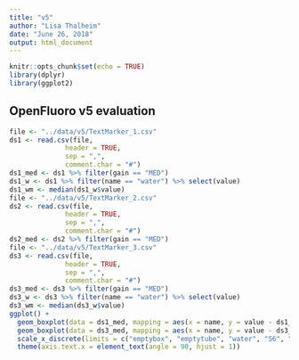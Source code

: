 ```yaml
---
title: "v5"
author: "Lisa Thalheim"
date: "June 26, 2018"
output: html_document
---
```


```r
knitr::opts_chunk$set(echo = TRUE)
library(dplyr)
library(ggplot2)
```

## OpenFluoro v5 evaluation

```r
file <- "../data/v5/TextMarker_1.csv"
ds1 <- read.csv(file,
              header = TRUE,
              sep = ",",
              comment.char = "#")
ds1_med <- ds1 %>% filter(gain == "MED")
ds1_w <- ds1 %>% filter(name == "water") %>% select(value)
ds1_wm <- median(ds1_w$value)
file <- "../data/v5/TextMarker_2.csv"
ds2 <- read.csv(file,
              header = TRUE,
              sep = ",",
              comment.char = "#")
ds2_med <- ds2 %>% filter(gain == "MED")
file <- "../data/v5/TextMarker_3.csv"
ds3 <- read.csv(file,
              header = TRUE,
              sep = ",",
              comment.char = "#")
ds3_med <- ds3 %>% filter(gain == "MED")
ds3_w <- ds3 %>% filter(name == "water") %>% select(value)
ds3_wm <- median(ds3_w$value)
ggplot() + 
  geom_boxplot(data = ds1_med, mapping = aes(x = name, y = value - ds1_wm, color = "TM1")) +
  geom_boxplot(data = ds3_med, mapping = aes(x = name, y = value - ds3_wm, color = "TM3")) +
  scale_x_discrete(limits = c("emptybox", "emptytube", "water", "S6", "S7", "S8", "S9", "S10", "S11", "S12", "S13", "S14", "S15", "S16")) +
  theme(axis.text.x = element_text(angle = 90, hjust = 1))
```




